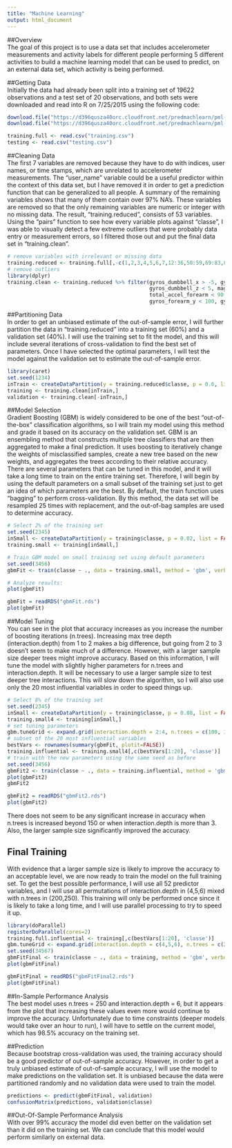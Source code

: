 ```yaml
---
title: "Machine Learning"
output: html_document
---
```

##Overview  
The goal of this project is to use a data set that includes accelerometer measurements and activity labels for different people performing 5 different activities to build a machine learning model that can be used to predict, on an external data set, which activity is being performed.

##Getting Data  
Initially the data had already been split into a training set of 19622 observations and a test set of 20 observations, and both sets were downloaded and read into R on 7/25/2015 using the following code:

```r
download.file("https://d396qusza40orc.cloudfront.net/predmachlearn/pml-training.csv", "training.csv", method="curl")
download.file("https://d396qusza40orc.cloudfront.net/predmachlearn/pml-testing.csv", "testing.csv", method="curl")
```

```r
training.full <- read.csv("training.csv")
testing <- read.csv("testing.csv")
```

##Cleaning Data  
The first 7 variables are removed because they have to do with indices, user names, or time stamps, which are unrelated to accelerometer measurements. The "user_name" variable could be a useful predictor within the context of this data set, but I have removed it in order to get a prediction function that can be generalized to all people. A summary of the remaining variables shows that many of them contain over 97% NA's. These variables are removed so that the only remaining variables are numeric or integer with no missing data. The result, "training.reduced", consists of 53 variables. Using the "pairs" function to see how every variable plots against "classe", I was able to visually detect a few extreme outliers that were probably data entry or measurement errors, so I filtered those out and put the final data set in "training.clean".

```r
# remove variables with irrelevant or missing data
training.reduced <- training.full[,-c(1,2,3,4,5,6,7,12:36,50:59,69:83,87:101,103:112,125:139,141:150)]
# remove outliers
library(dplyr)
training.clean <- training.reduced %>% filter(gyros_dumbbell_x > -5, gyros_dumbbell_y < 5,
                                              gyros_dumbbell_z < 5, magnet_dumbbell_y > -1000,
                                              total_accel_forearm < 90, gyros_forearm_x > -15,
                                              gyros_forearm_y < 100, gyros_forearm_z < 50)
```

##Partitioning Data  
In order to get an unbiased estimate of the out-of-sample error, I will further partition the data in "training.reduced" into a training set (60%) and a validation set (40%). I will use the training set to fit the model, and this will include several iterations of cross-validation to find the best set of parameters. Once I have selected the optimal parameters, I will test the model against the validation set to estimate the out-of-sample error.

```r
library(caret)
set.seed(1234)
inTrain <- createDataPartition(y = training.reduced$classe, p = 0.6, list=FALSE)
training <- training.clean[inTrain,]
validation <- training.clean[-inTrain,]
```

##Model Selection  
Gradient Boosting (GBM) is widely considered to be one of the best "out-of-the-box" classification algorithms, so I will train my model using this method and grade it based on its accuracy on the validation set. GBM is an ensembling method that constructs multiple tree classifiers that are then aggregated to make a final prediction. It uses boosting to iteratively change the weights of misclassified samples, create a new tree based on the new weights, and aggregates the trees according to their relative accuracy. There are several parameters that can be tuned in this model, and it will take a long time to train on the entire training set. Therefore, I will begin by using the default parameters on a small subset of the training set just to get an idea of which parameters are the best. By default, the train function uses "bagging" to perform cross-validation. By this method, the data set will be resampled 25 times with replacement, and the out-of-bag samples are used to determine accuracy.

```r
# Select 2% of the training set
set.seed(2345)
inSmall <- createDataPartition(y = training$classe, p = 0.02, list = FALSE)
training.small <- training[inSmall,]

# Train GBM model on small training set using default parameters
set.seed(3456)
gbmFit <- train(classe ~ ., data = training.small, method = 'gbm', verbose = FALSE)

# Analyze results:
plot(gbmFit)
```

```r
gbmFit = readRDS("gbmFit.rds")
plot(gbmFit)
```

##Model Tuning  
You can see in the plot that accuracy increases as you increase the number of boosting iterations (n.trees). Increasing max tree depth (interaction.depth) from 1 to 2 makes a big difference, but going from 2 to 3 doesn't seem to make much of a difference. However, with a larger sample size deeper trees might improve accuracy. Based on this information, I will tune the model with slightly higher parameters for n.trees and interaction.depth. It will be necessary to use a larger sample size to test deeper tree interactions. This will slow down the algorithm, so I will also use only the 20 most influential variables in order to speed things up.

```r
# Select 8% of the training set
set.seed(2345)
inSmall <- createDataPartition(y = training$classe, p = 0.08, list = FALSE)
training.small4 <- training[inSmall,]
# set tuning parameters
gbm.tuneGrid <- expand.grid(interaction.depth = 2:4, n.trees = c(100, 150, 200), shrinkage = 0.1, n.minobsinnode = 10)
# subset of the 20 most influential variables
bestVars <- rownames(summary(gbmFit, plotit=FALSE))
training.influential <- training.small4[,c(bestVars[1:20], 'classe')]
# train with the new parameters using the same seed as before
set.seed(3456)
gbmFit2 <- train(classe ~ ., data = training.influential, method = 'gbm', verbose = FALSE, tuneGrid = gbm.tuneGrid)
plot(gbmFit2)
gbmFit2
```

```r
gbmFit2 = readRDS("gbmFit2.rds")
plot(gbmFit2)
```

There does not seem to be any significant increase in accuracy when n.trees is increased beyond 150 or when interaction.depth is more than 3. Also, the larger sample size significantly improved the accuracy.

## Final Training  
With evidence that a larger sample size is likely to improve the accuracy to an acceptable level, we are now ready to train the model on the full training set. To get the best possible performance, I will use all 52 predictor variables, and I will use all permutations of interaction.depth in (4,5,6) mixed with n.trees in (200,250). This training will only be performed once since it is likely to take a long time, and I will use parallel processing to try to speed it up.

```r
library(doParallel)
registerDoParallel(cores=2)
training.full.influential <- training[,c(bestVars[1:20], 'classe')]
gbm.tuneGrid <- expand.grid(interaction.depth = c(4,5,6), n.trees = c(200, 250), shrinkage = 0.1, n.minobsinnode = 10)
set.seed(34567)
gbmFitFinal <- train(classe ~ ., data = training, method = 'gbm', verbose = FALSE, tuneGrid = gbm.tuneGrid)
plot(gbmFitFinal)
```

```r
gbmFitFinal = readRDS("gbmFitFinal2.rds")
plot(gbmFitFinal)
```

##In-Sample Performance Analysis  
The best model uses n.trees = 250 and interaction.depth = 6, but it appears from the plot that increasing these values even more would continue to improve the accuracy. Unfortunately due to time constraints (deeper models would take over an hour to run), I will have to settle on the current model, which has 98.5% accuracy on the training set.

##Prediction  
Because bootstrap cross-validation was used, the training accuracy should be a good predictor of out-of-sample accuracy. However, in order to get a truly unbiased estimate of out-of-sample accuracy, I will use the model to make predictions on the validation set. It is unbiased because the data were partitioned randomly and no validation data were used to train the model.

```r
predictions <- predict(gbmFitFinal, validation)
confusionMatrix(predictions, validation$classe)
```

##Out-Of-Sample Performance Analysis  
With over 99% accuracy the model did even better on the validation set than it did on the training set. We can conclude that this model would perform similarly on external data.
